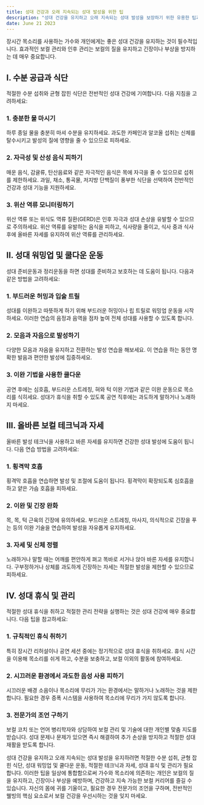 ```yaml
---
title: 성대 건강과 오래 지속되는 성대 발성을 위한 팁
description: "성대 건강을 유지하고 오래 지속되는 성대 발성을 보장하기 위한 유용한 팁과 기술을 제공합니다."
date: June 21 2023
---
```




장시간 목소리를 사용하는 가수와 개인에게는 좋은 성대 건강을 유지하는 것이 필수적입니다. 효과적인 보컬 관리와 인후 관리는 보컬의 질을 유지하고 긴장이나 부상을 방지하는 데 매우 중요합니다.

## I. 수분 공급과 식단
적절한 수분 섭취와 균형 잡힌 식단은 전반적인 성대 건강에 기여합니다. 다음 지침을 고려하세요:

### 1. 충분한 물 마시기
하루 종일 물을 충분히 마셔 수분을 유지하세요.
과도한 카페인과 알코올 섭취는 신체를 탈수시키고 발성의 질에 영향을 줄 수 있으므로 피하세요.
### 2. 자극성 및 산성 음식 피하기
매운 음식, 감귤류, 탄산음료와 같은 자극적인 음식은 목에 자극을 줄 수 있으므로 섭취를 제한하세요.
과일, 채소, 통곡물, 저지방 단백질이 풍부한 식단을 선택하여 전반적인 건강과 성대 기능을 지원하세요.
### 3. 위산 역류 모니터링하기
위산 역류 또는 위식도 역류 질환(GERD)은 인후 자극과 성대 손상을 유발할 수 있으므로 주의하세요.
위산 역류를 유발하는 음식을 피하고, 식사량을 줄이고, 식사 중과 식사 후에 올바른 자세를 유지하여 위산 역류를 관리하세요.
## II. 성대 워밍업 및 쿨다운 운동
성대 준비운동과 정리운동을 하면 성대를 준비하고 보호하는 데 도움이 됩니다. 다음과 같은 방법을 고려하세요:

### 1. 부드러운 허밍과 입술 트릴
성대를 이완하고 따뜻하게 하기 위해 부드러운 허밍이나 립 트릴로 워밍업 운동을 시작하세요.
이러한 연습의 음정과 음역을 점차 높여 전체 성대를 사용할 수 있도록 합니다.
### 2. 모음과 자음으로 발성하기
다양한 모음과 자음을 유지하고 전환하는 발성 연습을 해보세요.
이 연습을 하는 동안 명확한 발음과 편안한 발성에 집중하세요.
### 3. 이완 기법을 사용한 쿨다운
공연 후에는 심호흡, 부드러운 스트레칭, 혀와 턱 이완 기법과 같은 이완 운동으로 목소리를 식히세요.
성대가 휴식을 취할 수 있도록 공연 직후에는 과도하게 말하거나 노래하지 마세요.
## III. 올바른 보컬 테크닉과 자세
올바른 발성 테크닉을 사용하고 바른 자세를 유지하면 건강한 성대 발성에 도움이 됩니다. 다음 연습 방법을 고려하세요:

### 1. 횡격막 호흡
횡격막 호흡을 연습하면 발성 및 조절에 도움이 됩니다.
횡격막이 확장되도록 심호흡을 하고 얕은 가슴 호흡을 피하세요.
### 2. 이완 및 긴장 완화
목, 목, 턱 근육의 긴장에 유의하세요.
부드러운 스트레칭, 마사지, 의식적으로 긴장을 푸는 등의 이완 기술을 연습하여 발성을 자유롭게 유지하세요.
### 3. 자세 및 신체 정렬
노래하거나 말할 때는 어깨를 편안하게 펴고 똑바로 서거나 앉아 바른 자세를 유지합니다.
구부정하거나 상체를 과도하게 긴장하는 자세는 적절한 발성을 제한할 수 있으므로 피하세요.
## IV. 성대 휴식 및 관리
적절한 성대 휴식을 취하고 적절한 관리 전략을 실행하는 것은 성대 건강에 매우 중요합니다. 다음 팁을 참고하세요:

### 1. 규칙적인 휴식 취하기
특히 장시간 리허설이나 공연 세션 중에는 정기적으로 성대 휴식을 취하세요.
휴식 시간을 이용해 목소리를 쉬게 하고, 수분을 보충하고, 보컬 이외의 활동에 참여하세요.
### 2. 시끄러운 환경에서 과도한 음성 사용 피하기
시끄러운 배경 소음이나 목소리에 무리가 가는 환경에서는 말하거나 노래하는 것을 제한합니다.
필요한 경우 증폭 시스템을 사용하여 목소리에 무리가 가지 않도록 합니다.
### 3. 전문가의 조언 구하기
보컬 코치 또는 언어 병리학자와 상담하여 보컬 관리 및 기술에 대한 개인별 맞춤 지도를 받습니다.
성대 문제나 문제가 있으면 즉시 해결하여 추가 손상을 방지하고 적절한 성대 재활을 받도록 합니다.

성대 건강을 유지하고 오래 지속되는 성대 발성을 유지하려면 적절한 수분 섭취, 균형 잡힌 식단, 성대 워밍업 및 쿨다운 운동, 적절한 테크닉과 자세, 성대 휴식 및 관리가 필요합니다. 이러한 팁을 일상에 통합함으로써 가수와 목소리에 의존하는 개인은 보컬의 질을 유지하고, 긴장이나 부상을 예방하며, 건강하고 지속 가능한 보컬 커리어를 즐길 수 있습니다. 자신의 몸에 귀를 기울이고, 필요한 경우 전문가의 조언을 구하며, 전반적인 웰빙의 핵심 요소로서 보컬 건강을 우선시하는 것을 잊지 마세요.